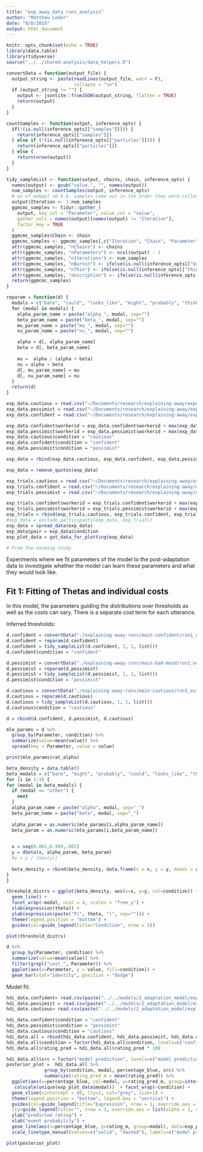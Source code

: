 ```yaml
---
title: "exp_away_data_runs_analysis"
author: "Matthew Loder"
date: "8/8/2019"
output: html_document
---
```


```r
knitr::opts_chunk$set(echo = TRUE)
library(data.table)
library(tidyverse)
source("../../shared-analysis/data_helpers.R")

```

```r
convertData = function(output_file) {
  output_string <- paste(readLines(output_file, warn = F),
                         collapse = "\n")
  if (output_string != "") {
    output <- jsonlite::fromJSON(output_string, flatten = TRUE)
    return(output)
  }
}

countSamples <- function(output, inference_opts) {
  if(!(is.null(inference_opts[["samples"]]))) {
    return(inference_opts[["samples"]])
  } else if (!(is.null(inference_opts[["particles"]]))) {
    return(inference_opts[["particles"]])
  } else {
    return(nrow(output))
  }
}

tidy_sampleList <- function(output, chains, chain, inference_opts) {
  names(output) <- gsub("value.", "", names(output))
  num_samples <- countSamples(output, inference_opts)
  # as of webppl v0.9.6, samples come out in the order they were collected
  output$Iteration <- 1:num_samples 
  ggmcmc_samples <- tidyr::gather_(
    output, key_col = "Parameter", value_col = "value",
    gather_cols = names(output)[names(output) != "Iteration"],
    factor_key = TRUE
  )
  ggmcmc_samples$Chain <- chain
  ggmcmc_samples <- ggmcmc_samples[,c("Iteration", "Chain", "Parameter", "value")] # reorder columns
  attr(ggmcmc_samples, "nChains") <- chains
  attr(ggmcmc_samples, "nParameters") <- ncol(output) - 1
  attr(ggmcmc_samples, "nIterations") <- num_samples
  attr(ggmcmc_samples, "nBurnin") <- ifelse(is.null(inference_opts[["burn"]]), 0, inference_opts[["burn"]])
  attr(ggmcmc_samples, "nThin") <- ifelse(is.null(inference_opts[["thin"]]), 1, inference_opts[["thin"]])
  attr(ggmcmc_samples, "description") <- ifelse(is.null(inference_opts[["method"]]), "", inference_opts[["method"]])
  return(ggmcmc_samples)
}

reparam = function(d) {
  modals = c("bare", "could", "looks_like", "might", "probably", "think", "bare_not")
  for (modal in modals) {
    alpha_param_name = paste("alpha_", modal, sep="")
    beta_param_name = paste("beta_", modal, sep="")
    mu_param_name = paste("mu_", modal, sep="")
    nu_param_name = paste("nu_", modal, sep="")

    alpha = d[, alpha_param_name]
    beta = d[, beta_param_name]
    
    mu =  alpha / (alpha + beta)
    nu = alpha + beta
    d[, mu_param_name] = mu
    d[, nu_param_name] = nu
  }
  return(d)
}
```

```r
exp_data.cautious = read.csv("~/Documents/research/explaining-away/experiments/04_exp_away/data/04_exp_away_cond4-trials.csv")
exp_data.pessimist = read.csv("~/Documents/research/explaining-away/experiments/04_exp_away/data/04_exp_away_cond3-trials.csv")
exp_data.confident = read.csv("~/Documents/research/explaining-away/experiments/04_exp_away/data/04_exp_away_cond2-trials.csv")

exp_data.confident$workerid = exp_data.confident$workerid + max(exp_data.cautious$workerid) + 1
exp_data.pessimist$workerid = exp_data.pessimist$workerid + max(exp_data.confident$workerid) + 1
exp_data.cautious$condition = "cautious"
exp_data.confident$condition = "confident"
exp_data.pessimist$condition = "pessimist"

exp_data = rbind(exp_data.cautious, exp_data.confident, exp_data.pessimist)

exp_data = remove_quotes(exp_data)

exp_trials.cautious = read.csv("~/Documents/research/explaining-away/experiments/04_exp_away/data/04_exp_away_cond4-exp_trials.csv")
exp_trials.confident = read.csv("~/Documents/research/explaining-away/experiments/04_exp_away/data/04_exp_away_cond2-exp_trials.csv")
exp_trials.pessimist = read.csv("~/Documents/research/explaining-away/experiments/04_exp_away/data/04_exp_away_cond3-exp_trials.csv")

exp_trials.confident$workerid = exp_trials.confident$workerid + max(exp_trials.cautious$workerid) + 1
exp_trials.pessimist$workerid = exp_trials.pessimist$workerid + max(exp_trials.confident$workerid) + 1
exp_trials = rbind(exp_trials.cautious, exp_trials.confident, exp_trials.pessimist)
#exp_data = exclude_participants(exp_data, exp_trials)
exp_data = spread_data(exp_data)
exp_data$pair = exp_data$condition
exp_plot_data = get_data_for_plotting(exp_data)

# From the norming study

```

Experiments where we fit parameters of the model to the post-adaptation data to investigate whether
the model can learn these parameters and what they would look like.

## Fit 1: Fitting of Thetas and individual costs

In this model, the parameters guiding the distributions over thresholds as well as the costs can vary.
There is a separate cost term for each utterance.

Inferred thresholds:

```r
d.confident = convertData("./explaining-away-runs/main-confident/run1_output.json")
d.confident = reparam(d.confident)
d.confident = tidy_sampleList(d.confident, 1, 1, list())
d.confident$condition = "confident"

d.pessimist = convertData("./explaining-away-runs/main-bad-mood/run1_output.json")
d.pessimist = reparam(d.pessimist)
d.pessimist = tidy_sampleList(d.pessimist, 1, 1, list())
d.pessimist$condition = "pessimist"

d.cautious = convertData("./explaining-away-runs/main-cautious/run1_output.json")
d.cautious = reparam(d.cautious)
d.cautious = tidy_sampleList(d.cautious, 1, 1, list())
d.cautious$condition = "cautious"

d = rbind(d.confident, d.pessimist, d.cautious)

mle_params = d %>% 
  group_by(Parameter, condition) %>%
  summarize(value=mean(value)) %>%
  spread(key = Parameter, value = value)

print(mle_params$rat_alpha)
```

```r
beta_density = data.table()
beta_modals = c("bare", "might", "probably", "could", "looks_like", "think", "bare_not")
for (i in 1:3) {
for (modal in beta_modals) {
  if (modal == "other") {
    next
  }
  alpha_param_name = paste("alpha", modal, sep="_")
  beta_param_name = paste("beta", modal, sep="_")
  
  alpha_param = as.numeric(mle_params[i,alpha_param_name])
  beta_param = as.numeric(mle_params[i,beta_param_name])

  
  x = seq(0.001,0.999,.001)
  y = dbeta(x, alpha_param, beta_param)
  #y = y / (max(y))
  
  beta_density = rbind(beta_density, data.frame(x = x, y = y, modal = gsub("_", " ", modal), condition=mle_params[i, "condition"]))
}
}

threshold_distrs = ggplot(beta_density, aes(x=x, y=y, col=condition)) + 
  geom_line() + 
  facet_wrap(~modal, ncol = 4, scales = "free_y") + 
  xlab(expression(theta)) +
  ylab(expression(paste("P(", theta, ")", sep=""))) +
  theme(legend.position = "bottom") +
  guides(col=guide_legend(title="Condition", nrow = 1)) 

plot(threshold_distrs)

d %>% 
  group_by(Parameter, condition) %>%
  summarize(value=mean(value)) %>%
  filter(grepl("cost_", Parameter)) %>%
  ggplot(aes(x=Parameter, y = value, fill=condition)) +
  geom_bar(stat="identity", position = "dodge")


```

Model fit:

```r

hdi_data.confident= read.csv(paste("../../models/2_adaptation_model/explaining-away-runs/main-confident/hdi_samples.csv", sep=""))
hdi_data.pessimist = read.csv(paste("../../models/2_adaptation_model/explaining-away-runs/main-bad-mood/hdi_samples.csv", sep=""))
hdi_data.cautious= read.csv(paste("../../models/2_adaptation_model/explaining-away-runs/main-cautious/hdi_samples.csv", sep=""))

hdi_data.confident$condition = "confident"
hdi_data.pessimist$condition = "pessimist"
hdi_data.cautious$condition = "cautious"
hdi_data.all = rbind(hdi_data.confident, hdi_data.pessimist, hdi_data.cautious)
hdi_data.all$condition = factor(hdi_data.all$condition, levels=c("confident", "pessimist", "cautious"), ordered = T)
hdi_data.all$rating_pred = hdi_data.all$rating_pred * 100

hdi_data.all$src = factor("model prediction", levels=c("model prediction", "experimental result"), ordered=T)
posterior_plot =  hdi_data.all %>% 
              group_by(condition, modal, percentage_blue, src) %>%
              summarize(rating_pred_m = mean(rating_pred)) %>%
  ggplot(aes(x=percentage_blue, col=modal, y=rating_pred_m, group=interaction(modal,condition), lty=src)) +   geom_line(size=1) + 
   colscale(unique(exp_plot_data$modal))  + facet_wrap(~condition) +
  geom_vline(xintercept = 60, lty=2, col="grey", size=1) +
  theme(legend.position = "bottom", legend.box = "vertical") +
  guides(col=guide_legend(title="Expression", nrow = 1, override.aes = list(alpha = 1)), 
  lty=guide_legend(title="", nrow = 1, override.aes = list(alpha = 1, size=0.5), order = 2)) +
  ylab("predicted rating") +
  xlab("event probability") +
  geom_line(aes(x=percentage_blue, y=rating_m, group=modal), data=exp_plot_data %>% rename(condition = pair) %>% mutate(src="experimental result")) +
  scale_linetype_manual(values=c("solid", "dashed"), labels=c("model prediction", "experimental result"), drop=F)

plot(posterior_plot)


```